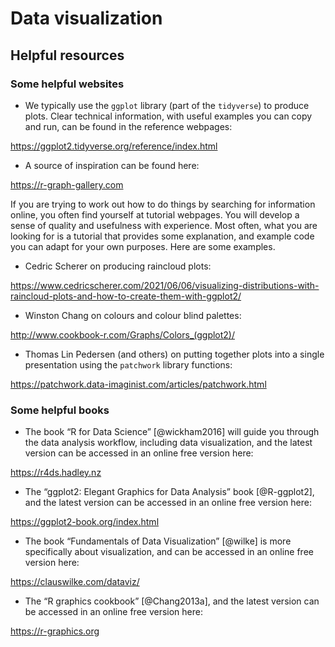 # Data visualization

## Helpful resources

### Some helpful websites

- We typically use the `ggplot` library (part of the `tidyverse`) to produce plots. Clear technical information, with useful examples you can copy and run, can be found in the reference webpages:

<https://ggplot2.tidyverse.org/reference/index.html>

- A source of inspiration can be found here:

<https://r-graph-gallery.com>

If you are trying to work out how to do things by searching for information online, you often find yourself at tutorial webpages.
You will develop a sense of quality and usefulness with experience.
Most often, what you are looking for is a tutorial that provides some explanation, and example code you can adapt for your own purposes.
Here are some examples.

- Cedric Scherer on producing raincloud plots:

<https://www.cedricscherer.com/2021/06/06/visualizing-distributions-with-raincloud-plots-and-how-to-create-them-with-ggplot2/>

- Winston Chang on colours and colour blind palettes:

<http://www.cookbook-r.com/Graphs/Colors_(ggplot2)/>

- Thomas Lin Pedersen (and others) on putting together plots into a single presentation using the `patchwork` library functions:

<https://patchwork.data-imaginist.com/articles/patchwork.html>

### Some helpful books

-   The book "R for Data Science" [@wickham2016] will guide you through the data analysis workflow, including data visualization, and the latest version can be accessed in an online free version here:

<https://r4ds.hadley.nz>

-   The "ggplot2: Elegant Graphics for Data Analysis" book [@R-ggplot2], and the latest version can be accessed in an online free version here:

<https://ggplot2-book.org/index.html>

-   The book "Fundamentals of Data Visualization" [@wilke] is more specifically about visualization, and can be accessed in an online free version here:

<https://clauswilke.com/dataviz/>

-   The "R graphics cookbook" [@Chang2013a], and the latest version can be accessed in an online free version here:

<https://r-graphics.org>

